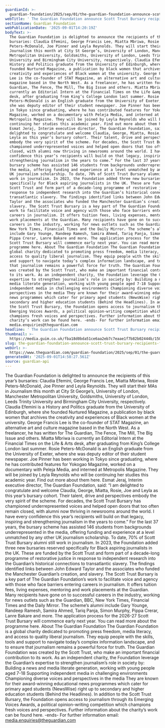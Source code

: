 ```yaml
---
guardianId: >-
  guardian-foundation/2025/sep/01/the-guardian-foundation-announce-scott-trust-bursary-recipients-for-2025-26
webTitle: ' The Guardian Foundation announce Scott Trust Bursary recipients for 2025-26'
sectionName: Guardian Foundation
webPublicationDate: '2025-09-01T14:20:19Z'
bodyText: >-
  The Guardian Foundation is delighted to announce the recipients of this year’s
  bursaries: Claudia Efemini, George Francis Lee, Miatta Mbriwa, Rosie
  Peters-McDonald, Joe Pinner and Leyla Reynolds. They will start their MAs in
  Journalism this month at City St George’s, University of London, Manchester
  Metropolitan University, Goldsmiths, University of London, Leeds Trinity
  University and Birmingham City University, respectively. Claudia Efemini is a
  History and Politics graduate from the University of Edinburgh, where she
  founded Nurtured Magazine, a publication by black women that archives the
  creativity and experiences of Black women at the university. George Francis
  Lee is the co-founder of STAT Magazine, an alternative art and culture
  magazine based in the North West. As a freelancer, he has written for The
  Guardian, The Fence, The Mill, The Big Issue and others. Miatta Mbriwa is
  currently an Editorial Intern at the Financial Times on the Life &amp; Arts
  desk, after graduating from King’s College London last summer. Rosie
  Peters-McDonald is an English graduate from the University of Exeter, where
  she was deputy editor of their student newspaper. Joe Pinner has been working
  in Tokyo since graduating, where he has contributed features for Yokogao
  Magazine, worked on a documentary with Peleja Media, and interned at
  Metropolis Magazine. They will be joined by Leyla Reynolds who will be
  continuing her studies this academic year. Find out more about them here.
  Esmat Jeraj, Interim executive director, The Guardian Foundation, said: “I am
  delighted to congratulate and welcome Claudia, George, Miatta, Rosie, Joe and
  Leyla as this year’s bursary cohort. Their talent, drive and perspectives
  embody the very spirit of the scheme. For decades, the Scott Trust Bursary has
  championed underrepresented voices and helped open doors that too often remain
  closed, with alumni now thriving in newsrooms around the world. I have every
  confidence this year’s recipients will build on that legacy, inspiring and
  strengthening journalism in the years to come.” For the last 37 years, the
  bursary scheme has assisted 146 students from backgrounds underrepresented in
  the media, offering funding and experience at a level unmatched by any other
  UK journalism scholarship. To date, 70% of Scott Trust Bursary alumni still
  work in journalism. In 2023, the Foundation added three new bursaries reserved
  specifically for Black aspiring journalists in the UK. These are funded by the
  Scott Trust and form part of a decade-long programme of restorative justice in
  response to independent research into the Guardian’s historical connections to
  transatlantic slavery. The findings identified links between John Edward
  Taylor and the associates who funded the Manchester Guardian’s creation, and
  slavery. The Scott Trust Bursary is a key part of The Guardian Foundation’s
  work to facilitate voice and agency with those who face barriers entering
  careers in journalism. It offers tuition fees, living expenses, mentoring and
  work placements at the Guardian. Many recipients have gone on to successful
  careers in the industry, working for news outlets such as the Guardian, BBC,
  New York Times, Financial Times and the Daily Mirror. The scheme’s alumni
  include Gary Younge, Randeep Ramesh, Samira Ahmed, Tariq Panja, Simon Murphy,
  Pippa Crerar, Lanre Bakare and more. The application process for the 2026-27
  Scott Trust Bursary will commence early next year. You can read more about the
  programme here. About The Guardian Foundation The Guardian Foundation is a
  global charity dedicated to promoting press freedom, media literacy, and
  access to quality liberal journalism. They equip people with the skills, tools
  and support to navigate today’s complex information landscape, and to ensure
  that journalism remains a powerful force for truth. The Guardian Foundation
  was created by the Scott Trust, who make an important financial contribution
  to its work. As an independent charity, the Foundation leverage the Guardian’s
  expertise to strengthen journalism’s role in society by: Building a news and
  media literate generation, working with young people aged 7-18 Supporting
  independent media in challenging environments Championing diverse voices and
  perspectives in the media They are known for their award-winning educational
  news programmes which cater for primary aged students (NewsWise) right up to
  secondary and higher education students (Behind the Headlines). In addition to
  the Scott Trust Bursary, the Foundation opens access to journalism through its
  Emerging Voices Awards, a political opinion-writing competition which
  champions fresh voices and perspectives. Further information about the
  charity’s work can be found here. -ends- For further information email:
  media.enquiries@theguardian.com
headline: ' The Guardian Foundation announce Scott Trust Bursary recipients for 2025-26'
thumbnail: >-
  https://media.guim.co.uk/fba18d0bda51ce6aa2eb7c7eaae1f7b82b02444b/150_0_1500_1200/500.jpg
slug: the-guardian-foundation-announce-scott-trust-bursary-recipients-for-2025-26
webUrl: >-
  https://www.theguardian.com/guardian-foundation/2025/sep/01/the-guardian-foundation-announce-scott-trust-bursary-recipients-for-2025-26
generatedAt: '2025-09-01T14:58:27.561Z'
source: guardian-api
---
```

The Guardian Foundation is delighted to announce the recipients of this year’s bursaries: Claudia Efemini, George Francis Lee, Miatta Mbriwa, Rosie Peters-McDonald, Joe Pinner and Leyla Reynolds. They will start their MAs in Journalism this month at City St George’s, University of London, Manchester Metropolitan University, Goldsmiths, University of London, Leeds Trinity University and Birmingham City University, respectively. Claudia Efemini is a History and Politics graduate from the University of Edinburgh, where she founded Nurtured Magazine, a publication by black women that archives the creativity and experiences of Black women at the university. George Francis Lee is the co-founder of STAT Magazine, an alternative art and culture magazine based in the North West. As a freelancer, he has written for The Guardian, The Fence, The Mill, The Big Issue and others. Miatta Mbriwa is currently an Editorial Intern at the Financial Times on the Life &amp; Arts desk, after graduating from King’s College London last summer. Rosie Peters-McDonald is an English graduate from the University of Exeter, where she was deputy editor of their student newspaper. Joe Pinner has been working in Tokyo since graduating, where he has contributed features for Yokogao Magazine, worked on a documentary with Peleja Media, and interned at Metropolis Magazine. They will be joined by Leyla Reynolds who will be continuing her studies this academic year. Find out more about them here. Esmat Jeraj, Interim executive director, The Guardian Foundation, said: “I am delighted to congratulate and welcome Claudia, George, Miatta, Rosie, Joe and Leyla as this year’s bursary cohort. Their talent, drive and perspectives embody the very spirit of the scheme. For decades, the Scott Trust Bursary has championed underrepresented voices and helped open doors that too often remain closed, with alumni now thriving in newsrooms around the world. I have every confidence this year’s recipients will build on that legacy, inspiring and strengthening journalism in the years to come.” For the last 37 years, the bursary scheme has assisted 146 students from backgrounds underrepresented in the media, offering funding and experience at a level unmatched by any other UK journalism scholarship. To date, 70% of Scott Trust Bursary alumni still work in journalism. In 2023, the Foundation added three new bursaries reserved specifically for Black aspiring journalists in the UK. These are funded by the Scott Trust and form part of a decade-long programme of restorative justice in response to independent research into the Guardian’s historical connections to transatlantic slavery. The findings identified links between John Edward Taylor and the associates who funded the Manchester Guardian’s creation, and slavery. The Scott Trust Bursary is a key part of The Guardian Foundation’s work to facilitate voice and agency with those who face barriers entering careers in journalism. It offers tuition fees, living expenses, mentoring and work placements at the Guardian. Many recipients have gone on to successful careers in the industry, working for news outlets such as the Guardian, BBC, New York Times, Financial Times and the Daily Mirror. The scheme’s alumni include Gary Younge, Randeep Ramesh, Samira Ahmed, Tariq Panja, Simon Murphy, Pippa Crerar, Lanre Bakare and more. The application process for the 2026-27 Scott Trust Bursary will commence early next year. You can read more about the programme here. About The Guardian Foundation The Guardian Foundation is a global charity dedicated to promoting press freedom, media literacy, and access to quality liberal journalism. They equip people with the skills, tools and support to navigate today’s complex information landscape, and to ensure that journalism remains a powerful force for truth. The Guardian Foundation was created by the Scott Trust, who make an important financial contribution to its work. As an independent charity, the Foundation leverage the Guardian’s expertise to strengthen journalism’s role in society by: Building a news and media literate generation, working with young people aged 7-18 Supporting independent media in challenging environments Championing diverse voices and perspectives in the media They are known for their award-winning educational news programmes which cater for primary aged students (NewsWise) right up to secondary and higher education students (Behind the Headlines). In addition to the Scott Trust Bursary, the Foundation opens access to journalism through its Emerging Voices Awards, a political opinion-writing competition which champions fresh voices and perspectives. Further information about the charity’s work can be found here. -ends- For further information email: media.enquiries@theguardian.com
